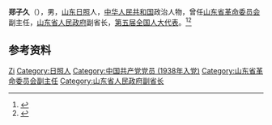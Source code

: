 '''郑子久'''（{{bd|1916年||1998年|}}），男，[[山东|山东]][[日照|日照]]人，[[中华人民共和国|中华人民共和国]]政治人物，曾任[[山东省革命委员会|山东省革命委员会]]副主任，[[山东省人民政府|山东省人民政府]]副省长，[[第五届全国人大代表|第五届全国人大代表]]。<ref>{{Cite book|title=中华人民共和国职官志|author=何虎生, 李耀东, 向常福主编|publisher=中国社会出版社|year=2003|isbn=9787800883934|location=北京|pages=}}</ref><ref>{{Cite web|title=每周学党史第6期│曙光小学党史教育陈列馆|url=http://dzrb.dzng.com/articleContent/40_702976.html|accessdate=2020-08-15|work=大众日报}}</ref>

== 参考资料 ==
{{reflist}}

{{中国人物小作品}}

{{Authority control}}
{{DEFAULTSORT:Zheng郑}}
[[Category:郑姓|Zi]]
[[Category:日照人|Category:日照人]]
[[Category:中国共产党党员_(1938年入党)|Category:中国共产党党员 (1938年入党)]]
[[Category:山东省革命委员会副主任|Category:山东省革命委员会副主任]]
[[Category:山东省人民政府副省长|Category:山东省人民政府副省长]]